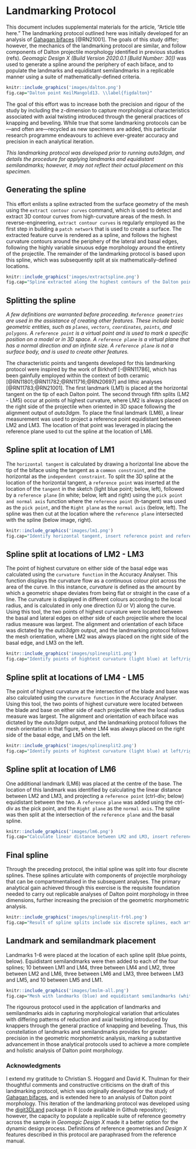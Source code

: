 # Landmarking Protocol

This document includes supplemental materials for the article, "Article title here." The landmarking protocol outlined here was initially developed for an analysis of [Gahagan bifaces](https://github.com/aksel-blaise/gahaganmorph2/blob/master/analysis/landmarking-protocol.md) [@RN21001]. The goals of this study differ; however, the mechanics of the landmarking protocol are similar, and follow components of Dalton projectile morphology identified in previous studies (refs). _Geomagic Design X (Build Version 2020.0.1 [Build Number: 30])_ was used to generate a spline around the periphery of each biface, and to populate the landmarks and equidistant semilandmarks in a replicable manner using a suite of mathematically-defined criteria.

```r
knitr::include_graphics('images/dalton.png')
fig.cap="Dalton point KeilMangold13. \\label{figdalton}"
```

The goal of this effort was to increase both the precision and rigour of the study by including the z-dimension to capture morphological characteristics associated with axial twisting introduced through the general practices of knapping and beveling. While true that some landmarking protocols can be—and often are—recycled as new specimens are added, this particular research programme endeavours to achieve ever-greater accuracy and precision in each analytical iteration.

_This landmarking protocol was developed prior to running auto3dgm, and details the procedure for applying landmarks and equidistant semilandmarks; however, it may not reflect their actual placement on this specimen._

## Generating the spline

This effort enlists a spline extracted from the surface geometry of the mesh using the `extract contour curves` command, which is used to detect and extract 3D contour curves from high-curvature areas of the mesh. In reverse-engineering, `extract contour curves` is regularly employed as the first step in building a `patch network` that is used to create a surface. The extracted feature curve is rendered as a spline, and follows the highest curvature contours around the periphery of the lateral and basal edges, following the highly variable sinuous edge morphology around the entirety of the projectile. The remainder of the landmarking protocol is based upon this spline, which was subsequently split at six mathematically-defined locations.

```r
knitr::include_graphics('images/extractspline.png')
fig.cap="Spline extracted along the highest contours of the Dalton point \\label{figspline}"
```

## Splitting the spline

_A few definitions are warranted before proceeding. `Reference geometries` are used in the assistance of creating other features. These include basic geometric entities, such as `planes`, `vectors`, `coordinates`, `points`, and `polygons`. A `reference point` is a virtual point and is used to mark a specific position on a model or in 3D space. A `reference plane` is a virtual plane that has a normal direction and an infinite size. A `reference plane` is not a surface body, and is used to create other features._ 

The characteristic points and tangents developed for this landmarking protocol were inspired by the work of Birkhoff [-@RN11786], which has been gainfully employed within the context of both ceramic [@RN11801;@RN11782;@RN11716;@RN20697] and lithic analyses [@RN11783;@RN21001]. The first landmark (LM1) is placed at the horizontal tangent on the tip of each Dalton point. The second through fifth splits (LM2 - LM5) occur at points of highest curvature, where LM2 is always placed on the right side of the projectile when oriented in 3D space following the alignment output of _auto3dgm_. To place the final landmark (LM6), a linear measurement was used to project a reference point equidistant between LM2 and LM3. The location of that point was leveraged in placing the reference plane used to cut the spline at the location of LM6.

## Spline split at location of LM1

The `horizontal tangent` is calculated by drawing a horizontal line above the tip of the biface using the tangent as a `common constraint`, and the horizontal as the `independent constraint`. To split the 3D spline at the location of the horizontal tangent, a `reference point` was inserted at the location of the `tangent` in the sketch (light blue point; below, left), followed by a `reference plane` (in white; below, left and right) using the `pick point and normal axis` function where the `reference point` (h-tangent) was used as the `pick point`, and the `Right plane` as the `normal axis` (below, left). The spline was then cut at the location where the `reference plane` intersected with the spline (below image, right).

```r
knitr::include_graphics('images/lm1.png')
fig.cap="Identify horizontal tangent, insert reference point and reference plane (left). Use reference plane to cut spline at the location of the horizontal tangent (right). \\label{figlm1}"
```

## Spline split at locations of LM2 - LM3

The point of highest curvature on either side of the basal edge was calculated using the `curvature function` in the Accuracy Analyser. This function displays the curvature flow as a continuous colour plot across the area of the curve. In this instance, _curvature_ is defined as the amount by which a geometric shape deviates from being flat or straight in the case of a line. The curvature is displayed in different colours according to the local radius, and is calculated in only one direction (U or V) along the curve. Using this tool, the two points of highest curvature were located between the basal and lateral edges on either side of each projectile where the local radius measure was largest. The alignment and orientation of each biface was dictated by the _auto3dgm_ output, and the landmarking protocol follows the mesh orientation, where LM2 was always placed on the right side of the basal edge, and LM3 on the left.

```r
knitr::include_graphics('images/splinesplit1.png')
fig.cap="Identify points of hightest curvature (light blue) at left/right intersection of lateral and basal edges. \\label{figsplinesplitlr}"
```

## Spline split at locations of LM4 - LM5

The point of highest curvature at the intersection of the blade and base was also calculated using the `curvature function` in the Accuracy Analyser. Using this tool, the two points of highest curvature were located between the blade and base on either side of each projectile where the local radius measure was largest. The alignment and orientation of each biface was dictated by the _auto3dgm_ output, and the landmarking protocol follows the mesh orientation in that figure, where LM4 was always placed on the right side of the basal edge, and LM5 on the left.

```r
knitr::include_graphics('images/splinesplit2.png')
fig.cap="Identify points of hightest curvature (light blue) at left/right intersection of blade and base. \\label{figsplinesplitlr}"
```

## Spline split at location of LM6

One additional landmark (LM6) was placed at the centre of the base. The location of this landmark was identified by calculating the linear distance between LM2 and LM3, and projecting a `reference point` (ctrl-div; below) equidistant between the two. A `reference plane` was added using the ctrl-div as the pick point, and the `Right plane` as the `normal axis`. The spline was then split at the intersection of the `reference plane` and the basal spline.

```r
knitr::include_graphics('images/lm6.png')
fig.cap="Calculate linear distance between LM2 and LM3, insert reference plane coplanar to Right plane equidistant between LM2 and LM3, and use the reference plane to cut the spline.  \\label{figlm6}"
```

## Final spline

Through the preceding protocol, the initial spline was split into four discrete splines. These splines articulate with components of projectile morphology that can be compartmentalised in the subsequent analyses. The primary analytical gain achieved through this exercise is the requisite foundation needed to carry out replicable analyses of Dalton point morphology in three dimensions, further increasing the precision of the geometric morphometric analysis.

```r
knitr::include_graphics('images/splinesplit-frbl.png')
fig.cap="Result of spline splits include six discrete splines, each articulating with a region of analytical interest. \\label{figsplinesplit-frbl}"
```

## Landmark and semilandmark placement

Landmarks 1-6 were placed at the location of each spline split (blue points, below). Equidistant semilandmarks were then added to each of the four splines; 10 between LM1 and LM4, three between LM4 and LM2, three between LM2 and LM6, three between LM6 and LM3, three between LM3 and LM5, and 10 between LM5 and LM1.

```r
knitr::include_graphics('images/lmslm-all.png')
fig.cap="Mesh with landmarks (blue) and equidistant semilandmarks (white) applied.  \\label{figlmslm-all}"
```

The rigourous protocol used in the application of landmarks and semilandmarks aids in capturing morphological variation that articulates with differing patterns of reduction and axial twisting introduced by knappers through the general practice of knapping and beveling. Thus, this constellation of landmarks and semilandmarks provides for greater precision in the geometric morphometric analysis, marking a substantive advancement in those analytical protocols used to achieve a more complete and holistic analysis of Dalton point morphology.

### Acknowledgments

I extend my gratitude to Christian S. Hoggard and David K. Thulman for their thoughtful comments and constructive criticisms on the draft of this landmarking protocol, which was originally developed for the study of [Gahagan bifaces](https://github.com/aksel-blaise/gahaganmorph2/blob/master/analysis/landmarking-protocol.md), and is extended here to an analysis of Dalton point morphology. This iteration of the landmarking protocol was developed using the [digit3DLand](https://github.com/morphOptics/digit3DLand) package in R (code available in Github repository); however, the capacity to populate a replicable suite of reference geometry across the sample in _Geomagic Design X_ made it a better option for the dynamic design process. Definitions of reference geometries and _Design X_ features described in this protocol are paraphrased from the reference manual.
